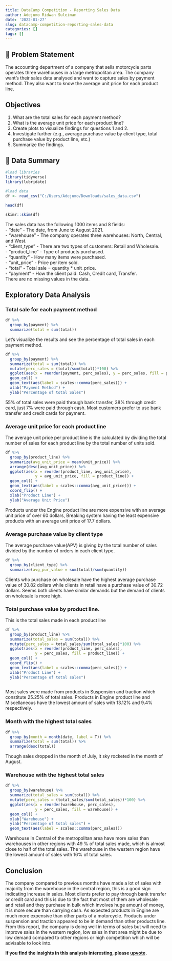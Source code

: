 ```yaml
---
title: DataCamp Competition - Reporting Sales Data
author: Adejumo Ridwan Suleiman
date: '2022-01-27'
slug: datacamp-competition-reporting-sales-data
categories: []
tags: []
---
```


## 📖 Problem Statement
The accounting department of a company that sells motorcycle parts operates three warehouses in a large metropolitan area. The company want's their sales data analysed and want to capture sales by payment method. They also want to know the average unit price for each product line.

## Objectives
1. What are the total sales for each payment method?
2. What is the average unit price for each product line?
3. Create plots to visualize findings for questions 1 and 2.
4. Investigate further (e.g., average purchase value by client type, total purchase value by product line, etc.)
5. Summarize the findings.

## 💾 Data Summary
```r
#load libraries
library(tidyverse)
library(lubridate)

#load data
df <- read_csv("C:/Users/Adejumo/Downloads/sales_data.csv")

head(df)
```
```r
skimr::skim(df)
```
The sales data has the following 1000 items and 8 fields:  
- "date" - The date, from June to August 2021.    
- "warehouse" - The company operates three warehouses: North, Central, and West.  
- "client_type" - There are two types of customers: Retail and Wholesale.  
- "product_line" - Type of products purchased.  
- "quantity" - How many items were purchased.  
- "unit_price" - Price per item sold.  
- "total" - Total sale = quantity * unit_price.  
- "payment" - How the client paid: Cash, Credit card, Transfer.  
There are no missing values in the data.  

## Exploratory Data Analysis

### Total sale for each payment method
```r
df %>% 
  group_by(payment) %>% 
  summarize(total = sum(total)) 
```
Let's visualize the results and see the percentage of total sales in each payment method.
```r
df %>% 
  group_by(payment) %>% 
  summarize(total = sum(total)) %>% 
  mutate(perc_sales = (total/sum(total))*100) %>% 
  ggplot(aes(x = reorder(payment, perc_sales), y = perc_sales, fill = payment)) +
  geom_col() +
  geom_text(aes(label = scales::comma(perc_sales))) +
  xlab("Payment Method") +
  ylab("Percentage of total Sales")
```
55% of total sales were paid through bank transfer, 38% through credit card, just 7% were paid through cash. Most customers prefer to use bank transfer and credit cards for payment.

### Average unit price for each product line
The average unit price per product line is the calculated by dividing the total number of sales for each product line by the total number of units sold.
```r
df %>% 
  group_by(product_line) %>% 
  summarize(avg_unit_price = mean(unit_price)) %>% 
  arrange(desc(avg_unit_price)) %>% 
  ggplot(aes(x = reorder(product_line, avg_unit_price), 
             y = avg_unit_price, fill = product_line)) +
  geom_col() +
  geom_text(aes(label = scales::comma(avg_unit_price))) +
  coord_flip() +
  xlab("Product Line") +
  ylab("Average Unit Price")
```
Products under the Engine product line are more expensive with an average unit price of over 60 dollars, Breaking system having the least expensive products with an average unit price of 17.7 dollars.

### Average purchase value by client type
The average purchase value(APV) is giving by the total number of sales divided by the number of orders in each client type.
```r
df %>% 
  group_by(client_type) %>% 
  summarize(avg_pur_value = sum(total)/sum(quantity)) 

```
Clients who purchase on wholesale have the highest average purchase value of 30.82 dollars while clients in retail have a purchase value of 30.72 dollars. Seems both clients have similar demands but the demand of clients on wholesale is more high.

### Total purchase value by product line.
This is the total sales made in each product line
```r
df %>% 
  group_by(product_line) %>% 
  summarize(total_sales = sum(total)) %>% 
  mutate(perc_sales = total_sales/sum(total_sales)*100) %>% 
  ggplot(aes(x = reorder(product_line, perc_sales), 
             y = perc_sales, fill = product_line)) +
  geom_col() + 
  coord_flip() +
  geom_text(aes(label = scales::comma(perc_sales))) +
  xlab("Product Line") +
  ylab("Percentage of total sales")
  
```
Most sales were made from products in Suspension and traction which constitute 25.25% of total sales. Products in Engine product line and Miscellaneous have the lowest amount of sales with 13.12% and 9.4% respectively.

### Month with the highest total sales
```r
df %>%
  group_by(month = month(date, label = T)) %>% 
  summarize(total = sum(total)) %>% 
  arrange(desc(total))

```
Though sales dropped in the month of July, it sky rocketed in the month of  August.

### Warehouse with the highest total sales
```r
df %>% 
  group_by(warehouse) %>% 
  summarize(total_sales = sum(total)) %>% 
  mutate(perc_sales = (total_sales/sum(total_sales))*100) %>% 
  ggplot(aes(x = reorder(warehouse, perc_sales),
             y = perc_sales, fill = warehouse)) +
  geom_col() +
  xlab("Warehouse") +
  ylab("Percentage of total sales") +
  geom_text(aes(label = scales::comma(perc_sales)))

```
Warehouse in Central of the metropolitan area have more sales than warehouses in other regions with 49 % of total sales made, which is almost close to half of the total sales. The warehouse in the western region have the lowest amount of sales with 16% of total sales.

## Conclusion
The company compared to previous months have made a lot of sales  with majority from the warehouse in the central region, this is a good sign indicating increase in sales. Most clients prefer to pay through bank transfer or credit card and this is due to the fact that most of them are wholesale and retail and they purchase in bulk which involves huge amount of money, it is more secure than carrying cash. As expected products in Engine are much more expensive than other parts of a motorcycle. Products under suspension and traction appeared to be in demand than other products line.   
From this report, the company is doing well in terms of sales but will need to improve sales in the western region, low sales in that area might be due to low demand compared to other regions or high competition which will be advisable to look into.

**If you find the insights in this analysis interesting, please [upvote](https://app.datacamp.com/workspace/w/01550946-5aa0-4f7d-816d-fb2aa486bc41).**


























